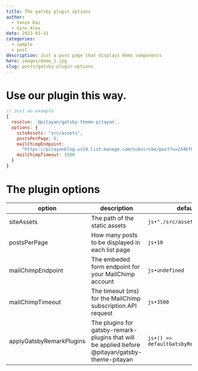 ```yaml
---
title: The gatsby plugin options
author:
  - Yanze Dai
  - Gino Alex
date: 2022-03-31
categories:
  - sample
  - post
description: Just a post page that displays demo components
hero: images/demo_1.jpg
slug: posts/gatsby-plugin-options
---
```


# Use our plugin this way.

```js
// Just an example
{
  resolve: `@pitayan/gatsby-theme-pitayan`,
  options: {
    siteAssets: "src/assets",
    postsPerPage: 6,
    mailChimpEndpoint:
      "https://pitayanblog.us14.list-manage.com/subscribe/post?u=234bf6777b76872feb7d92a68&amp;id=27fad95f3b",
    mailChimpTimeout: 3500
  }
}
```

# The plugin options

| option                   | description                                                                                     | default                               |
|--------------------------|-------------------------------------------------------------------------------------------------|---------------------------------------|
| siteAssets               | The path of the static assets                                                                   | `js•"./src/assets"`                   |
| postsPerPage             | How many posts to be displayed in each list page                                                | `js•10`                               |
| mailChimpEndpoint        | The embeded form endpoint for your MailChimp account                                            | `js•undefined`                        |
| mailChimpTimeout         | The timeout (ms) for the MailChimp subscription API request                                     | `js•3500`                             |
| applyGatsbyRemarkPlugins | The plugins for gatsby-remark-plugins that will be applied before @pitayan/gatsby-theme-pitayan | `js•() => defaultGatsbyRemarkPlugins` |

